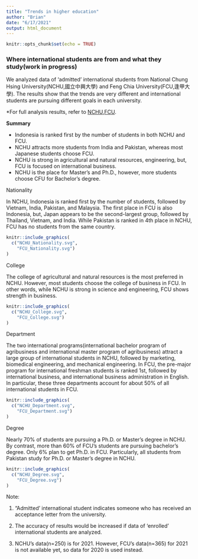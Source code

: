 ```yaml
---
title: "Trends in higher education"
author: "Brian"
date: "6/17/2021"
output: html_document
---
```


```r
knitr::opts_chunk$set(echo = TRUE)
```

### Where international students are from and what they study(work in progress)

We analyzed data of 'admitted' international students from National Chung Hsing University(NCHU,國立中興大學) and Feng Chia University(FCU,逢甲大學). The results show that the trends are very different and international students are pursuing different goals in each university. 

*For full analysis results, refer to [NCHU](NCHU_admission.html),[FCU](FCU_admission.html).

**Summary**

- Indonesia is ranked first by the number of students in both NCHU and FCU.
- NCHU attracts more students from India and Pakistan, whereas most Japanese students choose FCU.
- NCHU is strong in agricultural and natural resources, engineering, but, FCU is focused on international business.
- NCHU is the place for Master's and Ph.D., however, more students choose CFU for Bachelor's degree.

Nationality

In NCHU, Indonesia is ranked first by the number of students, followed by Vietnam, India, Pakistan, and Malaysia. The first place in FCU is also Indonesia, but, Japan appears to be the second-largest group, followed by Thailand, Vietnam, and India. While Pakistan is ranked in 4th place in NCHU, FCU has no students from the same country.

```r
knitr::include_graphics(
  c("NCHU_Nationality.svg",
    "FCU_Nationality.svg")
)
```

College

The college of agricultural and natural resources is the most preferred in NCHU. However, most students choose the college of business in FCU. In other words, while NCHU is strong in science and engineering, FCU shows strength in business.

```r
knitr::include_graphics(
  c("NCHU_College.svg",
    "FCU_College.svg")
)
```

Department

The two international programs(international bachelor program of agribusiness and international master program of agribusiness) attract a large group of international students in NCHU, followed by marketing, biomedical engineering, and mechanical engineering. In FCU, the pre-major program for international freshman students is ranked 1st, followed by international business, and international business administration in English. In particular, these three departments account for about 50% of all international students in FCU.

```r
knitr::include_graphics(
  c("NCHU_Department.svg",
    "FCU_Department.svg")
)
```

Degree

Nearly 70% of students are pursuing a Ph.D. or Master's degree in NCHU. By contrast, more than 60% of FCU's students are pursuing bachelor's degree. Only 6% plan to get Ph.D. in FCU. Particularly, all students from Pakistan study for Ph.D. or Master's degree in NCHU.

```r
knitr::include_graphics(
  c("NCHU_Degree.svg",
    "FCU_Degree.svg")
)
```

<!-- Nationality, department -->

<!-- ```{r, echo=FALSE, out.width="100%", fig.align = "left", fig.show='hold', fig.cap="NCHU(top) vs FCU(bottom)"} -->
<!-- knitr::include_graphics( -->
<!--   c("NCHU_Nationality_Department_.png", -->
<!--     "FCU_Nationality_Department_.png") -->
<!-- ) -->
<!-- ``` -->

Note:

1. "Admitted' international student indicates someone who has received an acceptance letter from the university.

2. The accuracy of results would be increased if data of ‘enrolled’ international students are analyzed.

2. NCHU's data(n=250) is for 2021. However, FCU's data(n=365) for 2021 is not available yet, so data for 2020 is used instead.